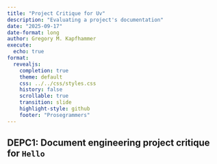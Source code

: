 ```yaml
---
title: "Project Critique for Uv"
description: "Evaluating a project's documentation"
date: "2025-09-17"
date-format: long
author: Gregory M. Kapfhammer
execute:
  echo: true
format:
  revealjs:
    completion: true
    theme: default
    css: ../../css/styles.css
    history: false
    scrollable: true
    transition: slide
    highlight-style: github
    footer: "Prosegrammers"
---
```


## DEPC1: Document engineering project critique for `Hello`
